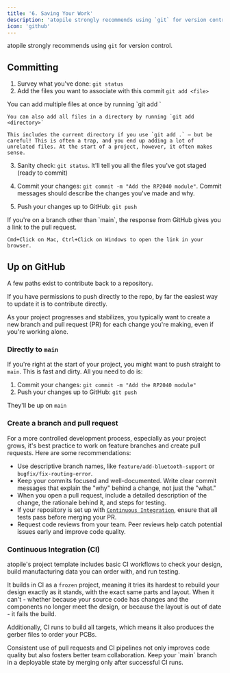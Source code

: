 ```yaml
---
title: '6. Saving Your Work'
description: 'atopile strongly recommends using `git` for version control.'
icon: 'github'
---
```


atopile strongly recommends using `git` for version control.

## Committing

1. Survey what you've done: `git status`
2. Add the files you want to associate with this commit `git add <file>`

<Note>
    You can add multiple files at once by running `git add <file1> <file2> <file3>`

    You can also add all files in a directory by running `git add <directory>`

    This includes the current directory if you use `git add .` — but be careful! This is often a trap, and you end up adding a lot of unrelated files. At the start of a project, however, it often makes sense.
</Note>

3. Sanity check: `git status`. It'll tell you all the files you've got staged (ready to commit)

4. Commit your changes: `git commit -m "Add the RP2040 module"`. Commit messages should describe the changes you've made and why.

5. Push your changes up to GitHub: `git push`

<Note>
    If you're on a branch other than `main`, the response from GitHub gives you a link to the pull request.

    Cmd+Click on Mac, Ctrl+Click on Windows to open the link in your browser.
</Note>

## Up on GitHub

A few paths exist to contribute back to a repository.

If you have permissions to push directly to the repo, by far the easiest way to update it is to contribute directly.

As your project progresses and stabilizes, you typically want to create a new branch and pull request (PR) for each change you're making, even if you're working alone.


### Directly to `main`

If you're right at the start of your project, you might want to push straight to `main`. This is fast and dirty. All you need to do is:

1. Commit your changes: `git commit -m "Add the RP2040 module"`
2. Push your changes up to GitHub: `git push`

They'll be up on `main`


### Create a branch and pull request

For a more controlled development process, especially as your project grows, it's best practice to work on feature branches and create pull requests. Here are some recommendations:

- Use descriptive branch names, like `feature/add-bluetooth-support` or `bugfix/fix-routing-error`.
- Keep your commits focused and well-documented. Write clear commit messages that explain the "why" behind a change, not just the "what."
- When you open a pull request, include a detailed description of the change, the rationale behind it, and steps for testing.
- If your repository is set up with [`Continuous Integration`](#continuous-integration), ensure that all tests pass before merging your PR.
- Request code reviews from your team. Peer reviews help catch potential issues early and improve code quality.

### Continuous Integration (CI)

atopile's project template includes basic CI workflows to check your design, build manufacturing data you can order with, and run testing.

It builds in CI as a `frozen` project, meaning it tries its hardest to rebuild your design exactly as it stands, with the exact same parts and layout. When it can't - whether because your source code has changes and the components no longer meet the design, or because the layout is out of date - it fails the build.

Additionally, CI runs to build all targets, which means it also produces the gerber files to order your PCBs.

<Tip>
    Consistent use of pull requests and CI pipelines not only improves code quality but also fosters better team collaboration. Keep your `main` branch in a deployable state by merging only after successful CI runs.
</Tip>
